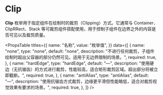 # Clip 

**Clip** 枚举用于指定组件在绘制时的裁剪（Clipping）方式。它通常与 Container、ClipRRect、Stack 等可裁剪组件搭配使用，用于控制子组件在边界之外的内容是否可见以及裁剪质量。


<PropsTable
  titles={{
    name: "名称",
    value: "枚举值",
  }}
  data={[
    {
      name: "none",
      type: "none",
      default: "none",
      description:
        "不进行任何裁剪，子组件绘制时超出父容器的部分仍然可见。适用于无边界限制的场景。",
      required: true,
    },
    {
      name: "hardEdge",
      type: "hardEdge",
      default: "—",
      description:
        "使用硬边（无抗锯齿）的方式进行裁剪，性能较高，适合矩形裁剪区域。超出部分将被立即截断。",
      required: true,
    },
    {
      name: "antiAlias",
      type: "antiAlias",
      default: "—",
      description:
        "使用抗锯齿方式裁剪，边缘更平滑但性能略低，适合对裁剪视觉效果有要求的场景。",
      required: true,
    },
  ]}
/>

